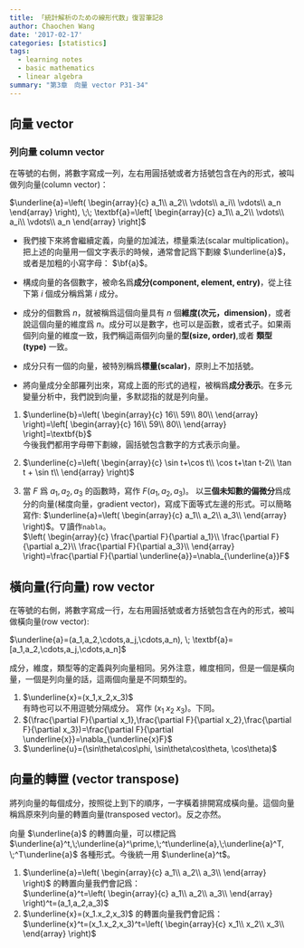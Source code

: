 ```yaml
---
title: 「統計解析のための線形代数」復習筆記8
author: Chaochen Wang
date: '2017-02-17'
categories: [statistics]
tags:
  - learning notes
  - basic mathematics
  - linear algebra
summary: "第3章　向量 vector P31-34"
---
```


## 向量 vector
### 列向量 column vector

在等號的右側，將數字寫成一列，左右用圓括號或者方括號包含在內的形式，被叫做列向量(column vector)：

$\underline{a}=\left(
\begin{array}{c}
a_1\\
a_2\\
\vdots\\
a_i\\
\vdots\\
a_n
\end{array}
\right), \;\;
\textbf{a}=\left[
\begin{array}{c}
a_1\\
a_2\\
\vdots\\
a_i\\
\vdots\\
a_n
\end{array}
\right]$<br>

* 我們接下來將會繼續定義，向量的加減法，標量乘法(scalar multiplication)。把上述的向量用一個文字表示的時候，通常會記爲下劃線 $\underline{a}$，或者是加粗的小寫字母： $\bf{a}$。

* 構成向量的各個數字，被命名爲**成分(component, element, entry)**，從上往下第 $i$ 個成分稱爲第 $i$ 成分。

* 成分的個數爲 $n$，就被稱爲這個向量具有 $n$ 個**維度(次元，dimension)**，或者說這個向量的維度爲 $n$。成分可以是數字，也可以是函數，或者式子。如果兩個列向量的維度一致，我們稱這兩個列向量的**型(size, order)**,或者 **類型(type)** 一致。

* 成分只有一個的向量，被特別稱爲**標量(scalar)**，原則上不加括號。

* 將向量成分全部羅列出來，寫成上面的形式的過程，被稱爲**成分表示**。在多元變量分析中，我們說到向量，多默認指的就是列向量。

1. $\underline{b}=\left(
\begin{array}{c}
16\\
59\\
80\\
\end{array}
\right)=\left[
\begin{array}{c}
16\\
59\\
80\\
\end{array}
\right]=\textbf{b}$<br>今後我們都用字母帶下劃線，圓括號包含數字的方式表示向量。

2. $\underline{c}=\left(
\begin{array}{c}
\sin t+\cos t\\
\cos t+\tan t-2\\
\tan t + \sin t\\
\end{array}
\right)$

3. 當 $F$ 爲 $a_1,a_2,a_3$ 的函數時，寫作 $F(a_1,a_2,a_3)$。 以**三個未知數的偏微分**爲成分的向量(梯度向量，gradient vector)，寫成下面等式左邊的形式。可以簡略寫作: $\underline{a}=\left(
\begin{array}{c}
a_1\\
a_2\\
a_3\\
\end{array}
\right)$。$\nabla$讀作`nabla`。<br>
$\left(
\begin{array}{c}
\frac{\partial F}{\partial a_1}\\
\frac{\partial F}{\partial a_2}\\
\frac{\partial F}{\partial a_3}\\
\end{array}
\right)=\frac{\partial F}{\partial \underline{a}}=\nabla_{\underline{a}}F$


## 橫向量(行向量) row vector
在等號的右側，將數字寫成一行，左右用圓括號或者方括號包含在內的形式，被叫做橫向量(row vector):

$\underline{a}=(a_1,a_2,\cdots,a_j,\cdots,a_n), \; \textbf{a}=[a_1,a_2,\cdots,a_j,\cdots,a_n]$

成分，維度，類型等的定義與列向量相同。另外注意，維度相同，但是一個是橫向量，一個是列向量的話，這兩個向量是不同類型的。

1. $\underline{x}=(x_1,x_2,x_3)$<br>
    有時也可以不用逗號分隔成分。 寫作 $(x_1 \; x_2 \;x_3)$。下同。
2. $(\frac{\partial F}{\partial x_1},\frac{\partial F}{\partial x_2},\frac{\partial F}{\partial x_3})=\frac{\partial F}{\partial \underline{x}}=\nabla_{\underline{x}F}$
3. $\underline{u}=(\sin\theta\cos\phi, \sin\theta\cos\theta, \cos\theta)$


## 向量的轉置 (vector transpose)

將列向量的每個成分，按照從上到下的順序，一字橫着排開寫成橫向量。這個向量稱爲原來列向量的轉置向量(transposed vector)。反之亦然。

向量 $\underline{a}$ 的轉置向量，可以標記爲 $\underline{a}^t,\;\underline{a}^\prime,\;^t\underline{a},\;\underline{a}^T, \;^T\underline{a}$ 各種形式。今後統一用 $\underline{a}^t$。

1. $\underline{a}=\left(
\begin{array}{c}
a_1\\
a_2\\
a_3\\
\end{array}
\right)$ 的轉置向量我們會記爲：<br>
$\underline{a}^t=\left(
\begin{array}{c}
a_1\\
a_2\\
a_3\\
\end{array}
\right)^t=(a_1,a_2,a_3)$
2. $\underline{x}=(x_1.x_2,x_3)$ 的轉置向量我們會記爲：<br>
$\underline{x}^t=(x_1.x_2,x_3)^t=\left(
\begin{array}{c}
x_1\\
x_2\\
x_3\\
\end{array}
\right)$
